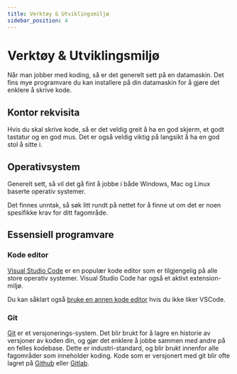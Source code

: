 ```yaml
---
title: Verktøy & Utviklingsmiljø
sidebar_position: 4
---
```



# Verktøy & Utviklingsmiljø

Når man jobber med koding, så er det generelt sett på en datamaskin. Det fins mye programvare du kan installere på din datamaskin for å gjøre det enklere å skrive kode.

## Kontor rekvisita

Hvis du skal skrive kode, så er det veldig greit å ha en god skjerm, et godt tastatur og en god mus. Det er også veldig viktig på langsikt å ha en god stol å sitte i.

## Operativsystem

Generelt sett, så vil det gå fint å jobbe i både Windows, Mac og Linux baserte operativ systemer.

Det finnes unntak, så søk litt rundt på nettet for å finne ut om det er noen spesifikke krav for ditt fagområde.

## Essensiell programvare

### Kode editor

[Visual Studio Code](https://code.visualstudio.com/) er en populær kode editor som er tilgjengelig på alle store operativ systemer. Visual Studio Code har også et aktivt extension-miljø.

Du kan såklart også [bruke en annen kode editor](https://google.com/search?q=Top%20code%20editors%202023) hvis du ikke liker VSCode.

### Git

[Git](https://git-scm.com/) er et versjonerings-system. Det blir brukt for å lagre en historie av versjoner av koden din, og gjør det enklere å jobbe sammen med andre på en felles kodebase. Dette er industri-standard, og blir brukt innenfor alle fagområder som inneholder koding. Kode som er versjonert med git blir ofte lagret på [Github](https://github.com/) eller [Gitlab](https://gitlab.com/).
